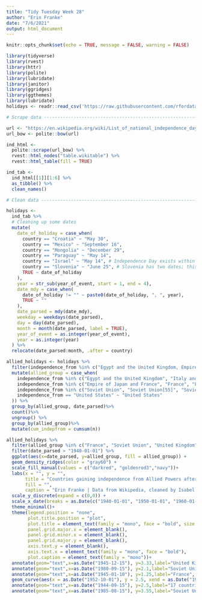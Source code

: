 ```yaml
---
title: "Tidy Tuesday Week 28"
author: "Erin Franke"
date: "7/6/2021"
output: html_document
---
```


```r
knitr::opts_chunk$set(echo = TRUE, message = FALSE, warning = FALSE)
```

```r
library(tidyverse)
library(rvest)
library(httr)
library(polite)
library(lubridate)
library(janitor)
library(ggridges)
library(ggthemes)
library(lubridate)
holidays <- readr::read_csv('https://raw.githubusercontent.com/rfordatascience/tidytuesday/master/data/2021/2021-07-06/holidays.csv') #after loading data, cleaned it using Isabel Velasquez cleaning script
```
```r
# Scrape data -------------------------------------------------------------

url <- "https://en.wikipedia.org/wiki/List_of_national_independence_days"
url_bow <- polite::bow(url)

ind_html <-
  polite::scrape(url_bow) %>%
  rvest::html_nodes("table.wikitable") %>%
  rvest::html_table(fill = TRUE)

ind_tab <-
  ind_html[[1]][1:6] %>%
  as_tibble() %>%
  clean_names()

# Clean data --------------------------------------------------------------

holidays <-
  ind_tab %>%
  # Cleaning up some dates
  mutate(
    date_of_holiday = case_when(
      country == "Croatia" ~ "May 30",
      country == "Mexico" ~ "September 16",
      country == "Mongolia" ~ "December 29",
      country == "Paraguay" ~ "May 14",
      country == "Israel" ~ "May 14", # Independence Day exists within a range, but this was the original date.
      country == "Slovenia" ~ "June 25", # Slovenia has two dates; this one is "Statehood Day".
      TRUE ~ date_of_holiday
    ),
    year = str_sub(year_of_event, start = 1, end = 4),
    date_mdy = case_when(
      date_of_holiday != "" ~ paste0(date_of_holiday, ", ", year),
      TRUE ~ ""
    ),
    date_parsed = mdy(date_mdy),
    weekday = weekdays(date_parsed),
    day = day(date_parsed),
    month = month(date_parsed, label = TRUE),
    year_of_event = as.integer(year_of_event),
    year = as.integer(year)
  ) %>%
  relocate(date_parsed:month, .after = country)
```

```r
allied_holidays <- holidays %>%
  filter(independence_from %in% c("Egypt and the United Kingdom, Empire of Japan and France", "France", "France and Spain", "Italy and United Kingdom", "Kingdom of Great Britain", "Soviet Union", "Soviet Union[55]", "Soviet Union[80]", "United Kingdom", "United Kingdom and France", "United Kingdom and the British Mandate for Palestine", "United Kingdom of Great Britain and Ireland", "United Kingdom of Portugal, Brazil and the Algarves", "United States")) %>%
  mutate(allied_group = case_when(
    independence_from %in% c("Egypt and the United Kingdom", "Italy and United Kingdom", "Kingdom of Great Britain", "United Kingdom and France", "United Kingdom", "United Kingdom and the British Mandate for Palestine", "United Kingdom of Great Britain and Ireland", "United Kingdom of Portugal, Brazil and the Algarves") ~ "United Kingdom", 
    independence_from %in% c("Empire of Japan and France", "France", "France and Spain", "United Kingdom and France") ~ "France", 
    independence_from %in% c("Soviet Union", "Soviet Union[55]", "Soviet Union[80]") ~ "Soviet Union", 
    independence_from == "United States" ~ "United States"
  )) %>%
  group_by(allied_group, date_parsed)%>%
  count()%>%
  ungroup() %>%
  group_by(allied_group)%>%
  mutate(cum_indepfrom = cumsum(n))
```

```r
allied_holidays %>%
  filter(allied_group %in% c("France", "Soviet Union", "United Kingdom")) %>%
  filter(date_parsed > "1940-01-01") %>%
  ggplot(aes(x=date_parsed, y=allied_group, fill = allied_group)) +
  geom_density_ridges(color = "gray60") +
  scale_fill_manual(values = c("darkred", "goldenrod3","navy"))+
  labs(x = "", y = "", 
       title = "Countries gaining independence from Allied Powers after 1940", 
       fill = "",
       caption = "Erin Franke | Data from Wikipedia, cleaned by Isabel Velasquez")+
  scale_y_discrete(expand = c(0,0)) +
  scale_x_date(breaks = as.Date(c("1940-01-01", "1950-01-01", "1960-01-01", "1970-01-01", "1980-01-01", "1990-01-01", "2000-01-01", "2010-01-01")), labels = c("1940", "1950", "1960", "1970", "1980", "1990", "2000", "2010"))+
  theme_minimal()+
  theme(legend.position = "none",
        plot.title.position = "plot", 
        plot.title = element_text(family = "mono", face = "bold", size = 13),
        panel.grid.major.x = element_blank(), 
        panel.grid.minor.x = element_blank(),
        panel.grid.major.y = element_blank(),
        axis.text.y = element_blank(), 
        axis.text.x = element_text(family = "mono", face = "bold"), 
        plot.caption = element_text(family = "mono"))+
  annotate(geom="text",x=as.Date("1945-12-15"), y=3.33,label="United Kingdom", family = "mono", fontface="bold", cex = 3.3)+
  annotate(geom="text",x=as.Date("1980-09-15"), y=2.1,label="Soviet Union", family = "mono", fontface="bold", cex = 3.3)+
  annotate(geom="text",x=as.Date("1945-01-10"), y=1.25,label="France", family = "mono", fontface="bold", cex = 3.3)+
  geom_curve(aes(x = as.Date("1952-10-01"), y = 2.5, xend = as.Date("1959-06-01"), yend = 2.25),arrow = arrow(length = unit(0.03, "npc")), curvature = -0.4, color = "darkred")+
  annotate(geom="text",x=as.Date("1944-09-15"), y=2.5,label="17 countries gain \nindependence in The Year \nof Africa, 13 from France", family = "mono", fontface="bold", cex = 3, color = "darkred")+
  annotate(geom="text",x=as.Date("1985-08-15"), y=3.55,label="Soviet Union \ncollapses, 13 \ncountries gain \nindependence", family = "mono", fontface="bold", cex = 3, color = "goldenrod3")
```
